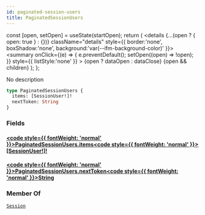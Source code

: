 ```yaml
---
id: paginated-session-users
title: PaginatedSessionUsers
---
```









  const [open, setOpen] = useState(startOpen);
  return (
    <details {...(open ? { open: true } : {})} className="details" style={{ border:'none', boxShadow:'none', background:'var(--ifm-background-color)' }}>
      <summary
        onClick={(e) => {
          e.preventDefault();
          setOpen((open) => !open);
        }}
        style={{ listStyle:'none' }}
      >
      {open ? dataOpen : dataClose}
      </summary>
      {open && children}
    </details>
  );
};








No description


```graphql
type PaginatedSessionUsers {
  items: [SessionUser!]!
  nextToken: String
}
```




### Fields

#### [<code style={{ fontWeight: 'normal' }}>PaginatedSessionUsers.<b>items</b></code>](#)<Bullet />[<code style={{ fontWeight: 'normal' }}><b>[SessionUser!]!</b></code>](/api/types/objects/session-user.mdx) <Badge class="badge badge--secondary badge--non_null" text="non-null"/> <Badge class="badge badge--secondary " text="object"/> 



#### [<code style={{ fontWeight: 'normal' }}>PaginatedSessionUsers.<b>nextToken</b></code>](#)<Bullet />[<code style={{ fontWeight: 'normal' }}><b>String</b></code>](/api/types/scalars/string.mdx) <Badge class="badge badge--secondary " text="scalar"/> 







### Member Of

[`Session`](/api/types/objects/session.mdx)  <Badge class="badge badge--secondary badge--relation" text="object"/>